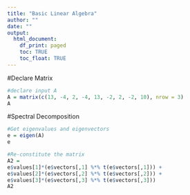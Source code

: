 ```yaml
---
title: "Basic Linear Algebra"
author: ""
date: ""
output:
  html_document:
    df_print: paged
    toc: TRUE
    toc_float: TRUE
---
```


#Declare Matrix

```r
#declare input A
A = matrix(c(13, -4, 2, -4, 13, -2, 2, -2, 10), nrow = 3)
A
```

#Spectral Decomposition

```r
#Get eigenvalues and eigenvectors
e = eigen(A)
e

#Re-constitute the matrix
A2 = 
e$values[1]*(e$vectors[,1] %*% t(e$vectors[,1])) +
e$values[2]*(e$vectors[,2] %*% t(e$vectors[,2])) +
e$values[3]*(e$vectors[,3] %*% t(e$vectors[,3])) 
A2
```
